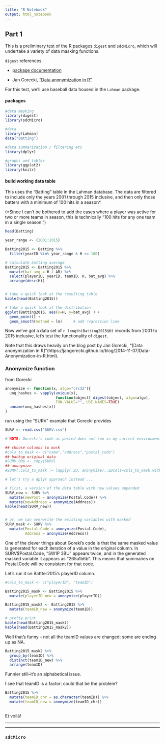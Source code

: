 ```yaml
---
title: "R Notebook"
output: html_notebook
---
```


## Part 1

This is a preliminary test of the R packages `digest` and `sdcMicro`, which will undertake a variety of data masking functions.

`digest` references:

* [package documentation](https://www.rdocumentation.org/packages/digest/versions/0.6.12/topics/digest)

* Jan Gorecki, ["Data anonymization in R"](https://jangorecki.github.io/blog/2014-11-07/Data-Anonymization-in-R.html)

For this test, we'll use baseball data housed in the `Lahman` package.


#### packages

```r

#data masking
library(digest)
library(sdcMicro)

#data
library(Lahman)
data("Batting")

#data summarization / filtering etc
library(dplyr)

#graphs and tables
library(ggplot2)
library(knitr)


```

#### build working data table

This uses the "Batting" table in the Lahman database. The data are filtered to include only the years 2001 through 2015 inclusive, and then only those batters with a minimum of 100 hits in a season*.

(*Since I can't be bothered to add the cases where a player was active for two or more teams in season, this is technically "100 hits for any one team in a single season.")

```r

head(Batting)

year_range <- (2001:2015)

Batting2015 <- Batting %>%
  filter(yearID %in% year_range & H >= 100)

# calculate batting average
Batting2015 <- Batting2015 %>%
  mutate(bat_avg = H / AB) %>%
  select(playerID, yearID, teamID, H, bat_avg) %>%
  arrange(desc(H))


# take a quick look at the resulting table
kable(head(Batting2015))

# take a quick look at the distribution
ggplot(Batting2015, aes(x=H, y=bat_avg) ) +
  geom_point() +
  geom_smooth(method = lm)     # add regression line


```


Now we've got a data set of `r length(Batting2015$H)` records from 2001 to 2015 inclusive, let's test the functionality of `digest`.

Note that this draws heavily on the blog post by Jan Gorecki, "[Data anonymization in R]"(https://jangorecki.github.io/blog/2014-11-07/Data-Anonymization-in-R.html). 



### Anonymize function


from Gorecki

```r

anonymize <- function(x, algo="crc32"){
  unq_hashes <- vapply(unique(x), 
                       function(object) digest(object, algo=algo), 
                       FUN.VALUE="", USE.NAMES=TRUE)
  unname(unq_hashes[x])
}


```

run using the "SURV" example that Gorecki provides 

```r

SURV <- read.csv("SURV.csv")

# NOTE: Gorecki's code as posted does not run in my current environment

## choose columns to mask
#cols_to_mask <- c("name","address","postal_code")
## backup original data
#SURV_ORG <- copy(SURV)
## anonymize
#SURV[,cols_to_mask := lapply(.SD, anonymize),.SDcols=cols_to_mask,with=FALSE]  ### DOES NOT WORK!

# let's try a dplyr approach instead ...

# first, a version of the data table with new values appended
SURV_new <- SURV %>%
  mutate(newPost = anonymize(Postal.Code)) %>%
  mutate(newAddress = anonymize(Address))
kable(head(SURV_new))


# or, we can overwrite the existing variables with masked
SURV_mask <- SURV %>%
  mutate(Postal.Code = anonymize(Postal.Code),
         Address = anonymize(Address))


```


One of the clever things about Goreki's code is that the same masked value is generated for each iteration of a value in the original column. In SURV$Postal.Code, "SW1P 3BU" appears twice, and in the generated masked variable it appears as "265a1b6b". This means that summaries on Postal.Code will be consistent for that code.


Let's run it on Battter2015's playerID column. 


```r

#cols_to_mask <- c("playerID", "teamID")

Batting2015_mask <- Batting2015 %>%
  mutate(playerID_new = anonymize(playerID)) 

Batting2015_mask2 <- Batting2015 %>%
  mutate(teamID_new = anonymize(teamID))

# pretty print
kable(head(Batting2015_mask))
kable(head(Batting2015_mask2))

```


Well that's funny -- not all the teamID values are changed; some are ending up as NA. 

```r

Batting2015_mask2 %>%
  group_by(teamID) %>%
  distinct(teamID_new) %>%
  arrange(teamID)

```

Funnier still--it's an alphabetical issue.

I see that teamID is a factor; could that be the problem?

```r

Batting2015 %>% 
  mutate(teamID_chr = as.character(teamID)) %>%
  mutate(teamID_new = anonymize(teamID_chr))
  


```

Et voilà!

---

---

### `sdcMicro`


